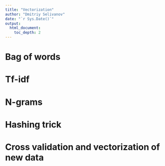 ```yaml
---
title: "Vectorization"
author: "Dmitriy Selivanov"
date: "`r Sys.Date()`"
output: 
  html_document:
    toc_depth: 2
---
```


# Bag of words

# Tf-idf

# N-grams

# Hashing trick

# Cross validation and vectorization of new data
